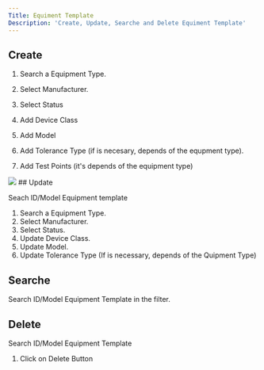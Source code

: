 ```yaml
---
Title: Equiment Template
Description: 'Create, Update, Searche and Delete Equiment Template'
---
```

## Create


1. Search a Equipment Type.

2. Select Manufacturer.

3. Select Status

4. Add Device Class

5. Add Model

6. Add Tolerance Type (if is necesary, depends of the equpment type).

7. Add Test Points (it's depends of the equipment type)
<img  src="/images/balance/Equipment-template-create.gif">
## Update

Seach ID/Model Equipment template

1. Search a Equipment Type.
2. Select Manufacturer.
3. Select Status.
4. Update Device Class.
5. Update Model.
6. Update Tolerance Type (If is necessary, depends of the Quipment Type)


## Searche
Search ID/Model Equipment Template in the filter.

## Delete
Search ID/Model Equipment Template

1. Click on Delete Button
